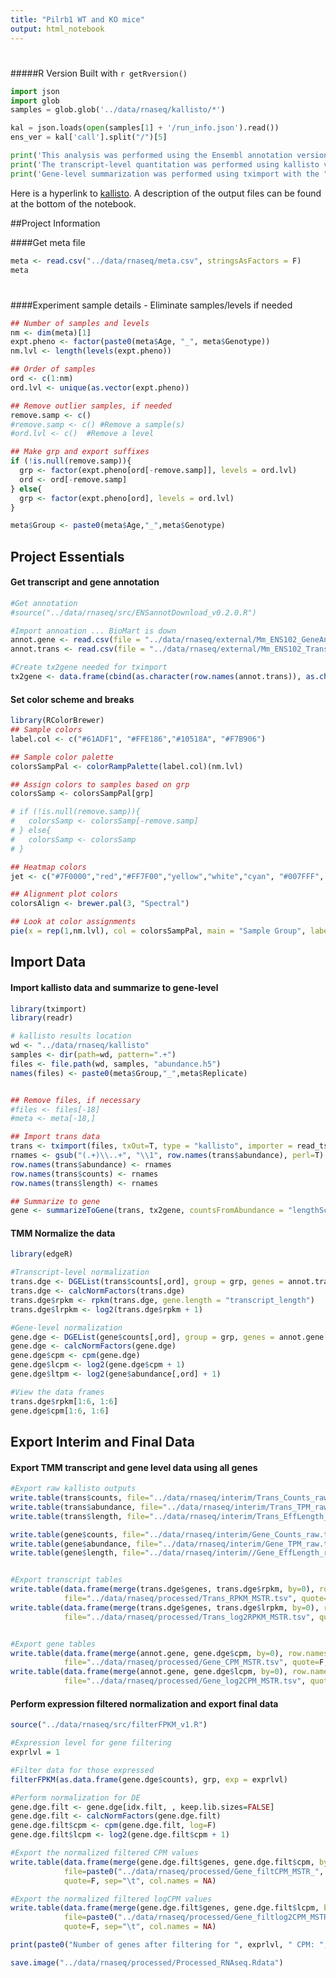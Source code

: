 ```yaml
---
title: "Pilrb1 WT and KO mice"
output: html_notebook
---
```

#
#####R Version
Built with
`r getRversion()`

```python

import json
import glob
samples = glob.glob('../data/rnaseq/kallisto/*')

kal = json.loads(open(samples[1] + '/run_info.json').read())
ens_ver = kal['call'].split("/")[5]

print('This analysis was performed using the Ensembl annotation version: ' + ens_ver)
print('The transcript-level quantitation was performed using kallisto version: ' + kal["kallisto_version"])
print('Gene-level summarization was performed using tximport with the "lengthScaledTPM" option.')
```
Here is a hyperlink to [kallisto](https://pachterlab.github.io/kallisto/). 
A description of the output files can be found at the bottom of the notebook.

##Project Information

####Get meta file
```r
meta <- read.csv("../data/rnaseq/meta.csv", stringsAsFactors = F)
meta
```

#
####Experiment sample details - Eliminate samples/levels if needed
```r
## Number of samples and levels
nm <- dim(meta)[1]
expt.pheno <- factor(paste0(meta$Age, "_", meta$Genotype))
nm.lvl <- length(levels(expt.pheno))

## Order of samples
ord <- c(1:nm)
ord.lvl <- unique(as.vector(expt.pheno))

## Remove outlier samples, if needed
remove.samp <- c()
#remove.samp <- c() #Remove a sample(s)
#ord.lvl <- c()  #Remove a level

## Make grp and export suffixes
if (!is.null(remove.samp)){
  grp <- factor(expt.pheno[ord[-remove.samp]], levels = ord.lvl)
  ord <- ord[-remove.samp]
} else{
  grp <- factor(expt.pheno[ord], levels = ord.lvl)
}

meta$Group <- paste0(meta$Age,"_",meta$Genotype)

```


## Project Essentials

#### Get transcript and gene annotation
```r
#Get annotation
#source("../data/rnaseq/src/ENSannotDownload_v0.2.0.R")

#Import annoation ... BioMart is down
annot.gene <- read.csv(file = "../data/rnaseq/external/Mm_ENS102_GeneAnnot.tsv", sep="\t", row.names = 1)
annot.trans <- read.csv(file = "../data/rnaseq/external/Mm_ENS102_TransAnnot.tsv", sep="\t", row.names = 1)

#Create tx2gene needed for tximport
tx2gene <- data.frame(cbind(as.character(row.names(annot.trans)), as.character(annot.trans$ensembl_gene_id)))

```


#### Set color scheme and breaks
```r
library(RColorBrewer)
## Sample colors
label.col <- c("#61ADF1", "#FFE186","#10518A", "#F7B906")

## Sample color palette
colorsSampPal <- colorRampPalette(label.col)(nm.lvl)

## Assign colors to samples based on grp
colorsSamp <- colorsSampPal[grp]

# if (!is.null(remove.samp)){
#   colorsSamp <- colorsSamp[-remove.samp]
# } else{
#   colorsSamp <- colorsSamp
# }

## Heatmap colors
jet <- c("#7F0000","red","#FF7F00","yellow","white","cyan", "#007FFF", "blue","#00007F")

## Alignment plot colors
colorsAlign <- brewer.pal(3, "Spectral")

## Look at color assignments
pie(x = rep(1,nm.lvl), col = colorsSampPal, main = "Sample Group", labels = levels(grp))
```


## Import Data

#### Import kallisto data and summarize to gene-level
```r
library(tximport)
library(readr)

# kallisto results location
wd <- "../data/rnaseq/kallisto"
samples <- dir(path=wd, pattern=".+")
files <- file.path(wd, samples, "abundance.h5")
names(files) <- paste0(meta$Group,"_",meta$Replicate)


## Remove files, if necessary
#files <- files[-18]
#meta <- meta[-18,]

## Import trans data
trans <- tximport(files, txOut=T, type = "kallisto", importer = read_tsv, tx2gene = NULL)
rnames <- gsub("(.+)\\..+", "\\1", row.names(trans$abundance), perl=T)
row.names(trans$abundance) <- rnames
row.names(trans$counts) <- rnames
row.names(trans$length) <- rnames

## Summarize to gene
gene <- summarizeToGene(trans, tx2gene, countsFromAbundance = "lengthScaledTPM")
```


#### TMM Normalize the data
```r
library(edgeR)

#Transcript-level normalization
trans.dge <- DGEList(trans$counts[,ord], group = grp, genes = annot.trans[row.names(trans$counts),])
trans.dge <- calcNormFactors(trans.dge)
trans.dge$rpkm <- rpkm(trans.dge, gene.length = "transcript_length")
trans.dge$lrpkm <- log2(trans.dge$rpkm + 1)

#Gene-level normalization
gene.dge <- DGEList(gene$counts[,ord], group = grp, genes = annot.gene[row.names(gene$counts),])
gene.dge <- calcNormFactors(gene.dge)
gene.dge$cpm <- cpm(gene.dge)
gene.dge$lcpm <- log2(gene.dge$cpm + 1)
gene.dge$ltpm <- log2(gene$abundance[,ord] + 1)

#View the data frames
trans.dge$rpkm[1:6, 1:6]
gene.dge$cpm[1:6, 1:6]
```


## Export Interim and Final Data

#### Export TMM transcript and gene level data using all genes
```r
#Export raw kallisto outputs
write.table(trans$counts, file="../data/rnaseq/interim/Trans_Counts_raw.tsv", quote=F, sep="\t", col.names = NA)
write.table(trans$abundance, file="../data/rnaseq/interim/Trans_TPM_raw.tsv", quote=F, sep="\t", col.names = NA)
write.table(trans$length, file="../data/rnaseq/interim/Trans_EffLength_raw.tsv", quote=F, sep="\t", col.names = NA)

write.table(gene$counts, file="../data/rnaseq/interim/Gene_Counts_raw.tsv", quote=F, sep="\t", col.names = NA)
write.table(gene$abundance, file="../data/rnaseq/interim/Gene_TPM_raw.tsv", quote=F, sep="\t", col.names = NA)
write.table(gene$length, file="../data/rnaseq/interim//Gene_EffLength_raw.tsv", quote=F, sep="\t", col.names = NA)


#Export transcript tables
write.table(data.frame(merge(trans.dge$genes, trans.dge$rpkm, by=0), row.names=1), 
            file="../data/rnaseq/processed/Trans_RPKM_MSTR.tsv", quote=F, sep="\t", col.names = NA)
write.table(data.frame(merge(trans.dge$genes, trans.dge$lrpkm, by=0), row.names=1), 
            file="../data/rnaseq/processed/Trans_log2RPKM_MSTR.tsv", quote=F, sep="\t", col.names = NA)


#Export gene tables
write.table(data.frame(merge(annot.gene, gene.dge$cpm, by=0), row.names=1), 
            file="../data/rnaseq/processed/Gene_CPM_MSTR.tsv", quote=F, sep="\t", col.names = NA)
write.table(data.frame(merge(annot.gene, gene.dge$lcpm, by=0), row.names=1), 
            file="../data/rnaseq/processed/Gene_log2CPM_MSTR.tsv", quote=F, sep="\t", col.names = NA)

```


#### Perform expression filtered normalization and export final data
```r
source("../data/rnaseq/src/filterFPKM_v1.R")

#Expression level for gene filtering
exprlvl = 1

#Filter data for those expressed
filterFPKM(as.data.frame(gene.dge$counts), grp, exp = exprlvl)

#Perform normalization for DE
gene.dge.filt <- gene.dge[idx.filt, , keep.lib.sizes=FALSE]
gene.dge.filt <- calcNormFactors(gene.dge.filt)
gene.dge.filt$cpm <- cpm(gene.dge.filt, log=F)
gene.dge.filt$lcpm <- log2(gene.dge.filt$cpm + 1)

#Export the normalized filtered CPM values
write.table(data.frame(merge(gene.dge.filt$genes, gene.dge.filt$cpm, by = 0), row.names = 1), 
            file=paste0("../data/rnaseq/processed/Gene_filtCPM_MSTR_", exprlvl, "CPM.tsv"), 
            quote=F, sep="\t", col.names = NA)

#Export the normalized filtered logCPM values
write.table(data.frame(merge(gene.dge.filt$genes, gene.dge.filt$lcpm, by = 0), row.names = 1), 
            file=paste0("../data/rnaseq/processed/Gene_filtlog2CPM_MSTR_", exprlvl, "CPM.tsv"), 
            quote=F, sep="\t", col.names = NA)

print(paste0("Number of genes after filtering for ", exprlvl, " CPM: ", dim(gene.dge.filt)[1]))
```


```r
save.image("../data/rnaseq/processed/Processed_RNAseq.Rdata")
```











